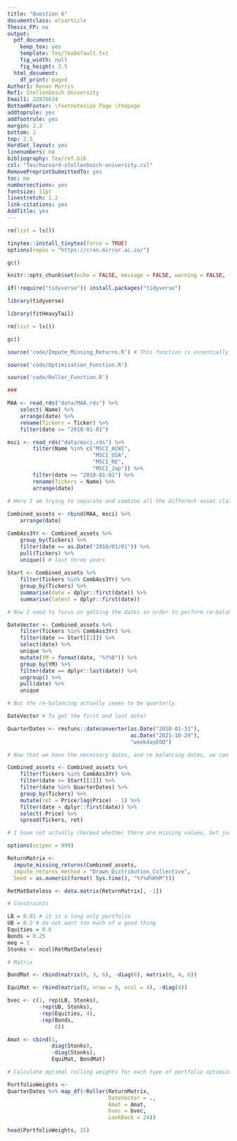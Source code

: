 ```yaml
---
title: "Question 6"
documentclass: elsarticle
Thesis_FP: no
output:
  pdf_document:
    keep_tex: yes
    template: Tex/TexDefault.txt
    fig_width: null
    fig_height: 3.5
  html_document:
    df_print: paged
Author1: Ronan Morris
Ref1: Stellenbosch University
Email1: 22876634
BottomRFooter: \footnotesize Page \thepage
addtoprule: yes
addfootrule: yes
margin: 2.3
bottom: 2
top: 2.5
HardSet_layout: yes
linenumbers: no
bibliography: Tex/ref.bib
csl: "Tex/harvard-stellenbosch-university.csl"
RemovePreprintSubmittedTo: yes
toc: no
numbersections: yes
fontsize: 11pt
linestretch: 1.2
link-citations: yes
AddTitle: yes
---
```

```r

rm(list = ls())

tinytex::install_tinytex(force = TRUE)
options(repos = "https://cran.mirror.ac.za/")

gc() 

knitr::opts_chunk$set(echo = FALSE, message = FALSE, warning = FALSE, fig.width = 6, fig.height = 5, fig.pos="H", fig.pos = 'H')

if(!require("tidyverse")) install.packages("tidyverse")

library(tidyverse)

library(fitHeavyTail)

```

```r

rm(list = ls())

gc()

source('code/Impute_Missing_Returns.R') # This function is essentially from the practical offered by Nico. 

source('code/Optimisation_Function.R')

source('code/Roller_Function.R')

###

MAA <- read_rds("data/MAA.rds") %>% 
    select(-Name) %>% 
    arrange(date) %>% 
    rename(Tickers = Ticker) %>% 
    filter(date >= "2010-01-01")

msci <- read_rds("data/msci.rds") %>%
        filter(Name %in% c("MSCI_ACWI", 
                           "MSCI_USA", 
                           "MSCI_RE", 
                           "MSCI_Jap")) %>% 
        filter(date >= "2010-01-01") %>% 
        rename(Tickers = Name) %>% 
        arrange(date) 
    
# Here I am trying to separate and combine all the different asset classes mentioned in the question. 

Combined_assets <- rbind(MAA, msci) %>% 
    arrange(date)

CombAss3Yr <- Combined_assets %>% 
    group_by(Tickers) %>% 
    filter(date == as.Date("2018/01/01")) %>% 
    pull(Tickers) %>% 
    unique() # last three years
    
Start <- Combined_assets %>% 
    filter(Tickers %in% CombAss3Yr) %>% 
    group_by(Tickers) %>% 
    summarise(date = dplyr::first(date)) %>%
    summarise(latest = dplyr::first(date))

# Now I need to focus on getting the dates in order to perform re-balancing. 

DateVector <- Combined_assets %>% 
    filter(Tickers %in% CombAss3Yr) %>% 
    filter(date >= Start[[1]]) %>% 
    select(date) %>% 
    unique %>% 
    mutate(YM = format(date, "%Y%B")) %>% 
    group_by(YM) %>% 
    filter(date == dplyr::last(date)) %>% 
    ungroup() %>% 
    pull(date) %>% 
    unique

# But the re-balancing actually seems to be quarterly. 

DateVector # To get the first and last date!

QuarterDates <- rmsfuns::dateconverter(as.Date("2010-01-31"), 
                                       as.Date("2021-10-29"), 
                                       "weekdayEOQ") 

# Now that we have the necessary dates, and re balancing dates, we can filter the data appropriately and start seeing what sorts of returns we are getting. 

Combined_assets <- Combined_assets %>% 
    filter(Tickers %in% CombAss3Yr) %>% 
    filter(date >= Start[[1]]) %>% 
    filter(date %in% QuarterDates) %>% 
    group_by(Tickers) %>% 
    mutate(ret = Price/lag(Price) - 1) %>% 
    filter(date > dplyr::first(date)) %>% 
    select(-Price) %>%
    spread(Tickers, ret)

# I have not actually checked whether there are missing values, but just to be sure, I use the function from the tutorial.  

options(scipen = 999)

ReturnMatrix <- 
  impute_missing_returns(Combined_assets, 
  impute_returns_method = "Drawn_Distribution_Collective", 
  Seed = as.numeric(format( Sys.time(), "%Y%d%H%M")))

RetMatDateless <- data.matrix(ReturnMatrix[, -1])

# Constraints

LB = 0.01 # it is a long only portfolio
UB = 0.2 # do not want too much of a good thing 
Equities = 0.6 
Bonds = 0.25
meq = 1
Stonks <- ncol(RetMatDateless)

# Matrix 

BondMat <- rbind(matrix(0, 3, 6), -diag(6), matrix(0, 4, 6))

EquiMat <- rbind(matrix(0, nrow = 9, ncol = 4), -diag(4))

bvec <- c(1, rep(LB, Stonks), 
          -rep(UB, Stonks), 
          -rep(Equities, 4), 
          -rep(Bonds, 
               6))

Amat <- cbind(1, 
              diag(Stonks), 
              -diag(Stonks), 
              EquiMat, BondMat)

# Calculate optimal rolling weights for each type of portfolio optimization, which makes use of a function I created. 

PortfolioWeights <- 
QuarterDates %>% map_df(~Roller(ReturnMatrix, 
                                DateVector = ., 
                                Amat = Amat, 
                                bvec = bvec, 
                                LookBack = 24))

```

```r

head(PortfolioWeights, 15)

```

